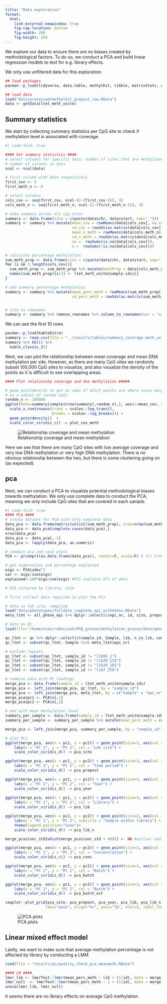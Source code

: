 ```yaml
---
title: "Data exploration"
format: 
  html:
    link-external-newwindow: true
    fig-cap-location: bottom
    fig-width: 200
    fig-height: 200
---
```


We explore our data to ensure there are no biases created by methodological factors. To do so, we conduct a PCA and build linear regression models to test for e.g. library effects.

We only use unfiltered data for this exploration.

```r
## load packages
pacman::p_load(tidyverse, data.table, methylKit, tibble, matrixStats, ggpointdensity)

## load data
load("data/processed/methylkit_prepost_raw.RData")
data <- getData(ltet_meth_unite)
```

## Summary statistics

We start by collecting summary statistics per CpG site to check if methylation level is associated with coverage.

```r
#| code-fold: true

#### Get summary statistics ####
# select columns for specific data: number of sites that are methylated, coverage
# number of columns in data
ncol <- ncol(data) 

# first column with data respectively
first_cov <- 5
first_meth_n <- 6

# select columns 
cols_cov <- seq(first_cov, ncol-(2-(first_cov-5)), 3)
cols_meth_n <- seq(first_meth_n, ncol-(2-(first_meth_n-5)), 3)

# make summary across all cpg sites
summary <- data.frame(site = c(paste(data$chr, data$start, sep="_")))
summary <- summary %>% mutate(mean_cov = rowMeans(data[cols_cov], na.rm=T),
                              sd_cov = rowSds(as.matrix(data[cols_cov]), na.rm=T),
                              mean_n_meth = rowMeans(data[cols_meth_n], na.rm=T),
                              sd_n_meth = rowSds(as.matrix(data[cols_meth_n]), na.rm=T),
                              na =  rowSums(is.na(data[cols_cov])),
                              n =  rowSums(!is.na(data[cols_cov])))

# calculate percentage methylation
sum_meth_prop <- data.frame(site = c(paste(data$chr, data$start, sep="_")))
for (i in 1:length(cols_cov)){
  sum_meth_prop <- sum_meth_prop %>% mutate(methProp = data[cols_meth_n[i]]/data[cols_cov[i]])
  names(sum_meth_prop)[i+1] <- ltet_meth_unite@sample.ids[i] 
}                              

# add summary percentage methylation
summary <- summary %>% mutate(mean_perc_meth = rowMeans(sum_meth_prop[,-1], na.rm=T),
                              sd_perc_meth = rowSds(as.matrix(sum_meth_prop[,-1]), na.rm=T), .before = mean_cov)


# site to rownames
summary <- summary %>% remove_rownames %>% column_to_rownames(var = "site")
```

We can see the first 10 rows

```r
pacman::p_load(kableExtra)
summary <- read.csv(file = "../results/tables/summary_coverage_meth_unfiltered_n10.csv")
summary %>% kbl() %>%
  kable_classic_2()

```

Next, we can plot the relationship between mean coverage and mean DNA methylation per site. However, as there are many CpG sites we randomly subset 100,000 CpG sites to visualize, and also visualize the density of the points as it is difficult to see overlapping areas.

```r
#### Plot relationshp coverage and dna methylation #####

# geom pointdensity to get an idea of which points are where since many are overlapping
# on a subset of random CpGs
random_n <- 100000
ggplot(data=summary[sample(nrow(summary),random_n),], aes(x=mean_cov, y=mean_perc_meth)) + labs(x = "Mean coverage", y = "Mean methylation percentage") +
  scale_x_continuous(trans = scales::log_trans(),
                     breaks = scales::log_breaks()) +
  geom_pointdensity()  +
  scale_color_viridis_c() -> plot_cov_meth 

```

![Relationship coverage and mean methylation](%22../plots/explore/plot_coverage_mean_methylation_random.png%22)

Here we see that there are many CpG sites with low average coverage and very low DNA methylation or very high DNA methylation. There is no obvious relationshp between the two, but there is some clustering going on (as expected).

## pca

Next, we can conduct a PCA to visualize potential methodological biases towards methylation. We only use complete data to conduct the PCA, meaning we only include CpG sites that are covered in each sample.

```r
#| code-fold: true
#### PCA ####
# create dataset for PCA with only complete data
data_pca <- data.frame(matrix(unlist(sum_meth_prop), nrow=nrow(sum_meth_prop)),stringsAsFactors=FALSE)
data_pca <- data_pca[complete.cases(data_pca),] 
nrow(data_pca) 
data_pca <- data_pca[,-1]
data_pca <- lapply(data_pca, as.numeric)

# conduct pca and save plots
PCA <- prcomp(t(as.data.frame(data_pca)), center=F, scale=F) # t() transposes the matrix meth_PCA to get one coordinate for each id

# get eigenvalues and percentage explained
eigs <- PCA$sdev^2
var <- eigs/sum(eigs)
explained<-100*eigs/sum(eigs) #PC1 explains 97% of data

# PCA coloured by library, site

# first collect data required to plot the PCs

# data on lek site, sampling 
load("data/phenotypes/fulldata_complete_epi_withdates.RData")
meta_ltet <- all_pheno_epi %>% dplyr::select(c(epi_nr, id, site, prepost, year)) %>% filter(!is.na(prepost))

# data on QC
load(file="/home/nioo/rebeccash/PhD_grouse/methylation_grouse/data/genomics/qc_epi.RData")

qc_ltet <- qc %>% dplyr::select(c(sample_id, Sample, lib, n_in_lib, conc_std, batch, extraction_batch))
qc_ltet <- subset(qc_ltet, Sample %in% meta_ltet$epi_nr)

# exclude repeats
qc_ltet <- subset(qc_ltet, sample_id != "lib99_1")
qc_ltet <- subset(qc_ltet, sample_id != "lib20_119")
qc_ltet <- subset(qc_ltet, sample_id != "lib20_191")
qc_ltet <- subset(qc_ltet, sample_id != "lib7_250")

# combine data with PC loadings
merge_pca <- data.frame(sample_id = ltet_meth_unite@sample.ids)
merge_pca <- left_join(merge_pca, qc_ltet, by = "sample_id")
merge_pca <- left_join(merge_pca, meta_ltet, by = c("Sample" = "epi_nr"))
merge_pca$pc1 <- PCA$x[,1]
merge_pca$pc2 <- PCA$x[,2]

# and with mean methylation level
summary_per_sample <- data.frame(sample_id = ltet_meth_unite@sample.ids)
summary_per_sample <- summary_per_sample %>% mutate(mean_perc_meth = colMeans(sum_meth_prop[,-1], na.rm=T))

merge_pca <- left_join(merge_pca, summary_per_sample, by = "sample_id")

# plot PCs
ggplot(merge_pca, aes(x = pc1, y = pc2)) + geom_point(size=3, aes(col = site)) + 
    labs(x = "PC 1", y = "PC 2", col = "Lek site") +
    scale_color_viridis_d() -> pca_site

ggplot(merge_pca, aes(x = pc1, y = pc2)) + geom_point(size=3, aes(col = prepost)) + 
    labs(x = "PC 1", y = "PC 2", col = "Time period") +
    scale_color_viridis_d() -> pca_prepost

ggplot(merge_pca, aes(x = pc1, y = pc2)) + geom_point(size=3, aes(col = as.factor(year))) + 
    labs(x = "PC 1", y = "PC 2", col = "Year") +
    scale_color_viridis_d() -> pca_year
    
ggplot(merge_pca, aes(x = pc1, y = pc2)) + geom_point(size=3, aes(col = lib)) + 
    labs(x = "PC 1", y = "PC 2", col = "Library") +
    scale_color_viridis_d() -> pca_lib

ggplot(merge_pca, aes(x = pc1, y = pc2)) + geom_point(size=3, aes(col = as.factor(n_in_lib))) + 
    labs(x = "PC 1", y = "PC 2", subtitle = "Sample within library") +
    theme(legend.position="none")+
    scale_color_viridis_d() -> pca_lib_n

merge_pca$conc_std[which(merge_pca$conc_std > 400)] <- NA #outlier and must be wrong

ggplot(merge_pca, aes(x = pc1, y = pc2)) + geom_point(size=3, aes(col = conc_std)) + 
    labs(x = "PC 1", y = "PC 2", col = "Concentration") +
    scale_color_viridis_c() -> pca_conc

ggplot(merge_pca, aes(x = pc1, y = pc2)) + geom_point(size=3, aes(col = as.factor(batch))) + 
    labs(x = "PC 1", y = "PC 2", col = "Batch") +
    scale_color_viridis_d() -> pca_batch

ggplot(merge_pca, aes(x = pc1, y = pc2)) + geom_point(size=3, aes(col = as.factor(extraction_batch))) + 
    labs(x = "PC 1", y = "PC 2", col = "Batch") +
    scale_color_viridis_d() -> pca_batch_ext    

cowplot::plot_grid(pca_site, pca_prepost, pca_year, pca_lib, pca_lib_n, pca_conc, pca_batch, pca_batch_ext,
                  labs="auto", align="hv", axis="lb", ncol=2, label_fontface = "plain", label_size = 22) -> pca_plots
```

![PCA plots](%22../plots/explore/pca_plots_factors.png%22)

## Linear mixed effect model

Lastly, we want to make sure that average methylation percentage is not affected by library by conducting a LMM

```r
load(file = "results/qc/quality_check_pca_meanmeth.RData")
```

```r
#### LM ####
lmer_lib <- lmerTest::lmer(mean_perc_meth ~ lib + (1|id), data = merge_pca)
lmer_null  <- lmerTest::lmer(mean_perc_meth ~ 1 + (1|id), data = merge_pca)
anova(lmer_lib, lmer_null)
```

It seems there are no library effects on average CpG methylation.
